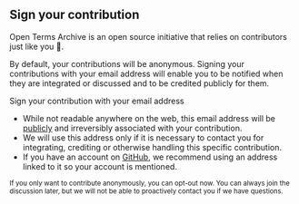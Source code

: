 ## Sign your contribution

Open Terms Archive is an open source initiative that relies on contributors just like you 🤗.

By default, your contributions will be anonymous. Signing your contributions with your email address will enable you to be notified when they are integrated or discussed and to be credited publicly for them.

<SignatureInput />

<UpdateButton>Sign your contribution with your email address</UpdateButton>

- While not readable anywhere on the web, this email address will be [publicly](https://stackoverflow.com/a/897604/594053) and irreversibly associated with your contribution.
- We will use this address only if it is necessary to contact you for integrating, crediting or otherwise handling this specific contribution.
- If you have an account on [GitHub](https://github.com), we recommend using an address linked to it so your account is mentioned.

<small>
  If you only want to contribute anonymously, you can <OptOutButton>opt-out now</OptOutButton>. You
  can always join the discussion later, but we will not be able to proactively contact you if we
  have questions.
</small>
